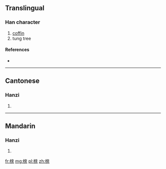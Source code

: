 {{also|櫬}}
==Translingual==

===Han character===
{{Han char|rn=75|rad=木|as=09|sn=13|four=|canj=DYTD}}

# [[coffin]]
# tung tree

====References====
* {{Han ref|kx=0542.191|hdz=21254.180|uh=6987|ud=27015}}

----

==Cantonese==

===Hanzi===
{{yue-hanzi|jyut=|y=chan3|tra=櫬}}

# {{defn|lang=yue|sort=木09}}

----

==Mandarin==

===Hanzi===
{{cmn-hanzi|tra=櫬|pin=[[chèn]] ([[chen4]])|wg=ch'en<sup>4</sup>}}

# {{defn|lang=cmn|sort=木09}}

[[fr:榇]]
[[mg:榇]]
[[pl:榇]]
[[zh:榇]]